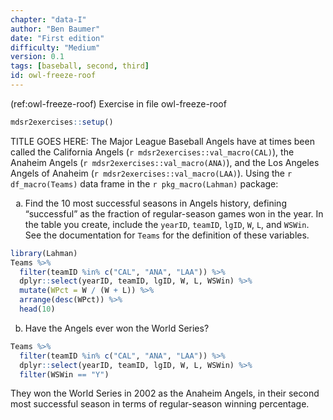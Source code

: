 ```yaml
---
chapter: "data-I"
author: "Ben Baumer"
date: "First edition"
difficulty: "Medium"
version: 0.1
tags: [baseball, second, third]
id: owl-freeze-roof 
---
```


(ref:owl-freeze-roof) Exercise in file owl-freeze-roof

```r
mdsr2exercises::setup()
```

TITLE GOES HERE: The Major League Baseball Angels have at times been called the California Angels (`r mdsr2exercises::val_macro(CAL)`), the Anaheim Angels (`r mdsr2exercises::val_macro(ANA)`), and the Los Angeles Angels of Anaheim (`r mdsr2exercises::val_macro(LAA)`). Using the `r df_macro(Teams)` data frame in the `r pkg_macro(Lahman)` package: 

a. Find the 10 most successful seasons in Angels history, defining "successful" as the fraction of regular-season games won in the year. In the table you create, include the `yearID`, `teamID`, `lgID`, `W`, `L`, and `WSWin`. See the documentation for `Teams` for the definition of these variables.

<!--begin-answer-->
```r
library(Lahman)
Teams %>%
  filter(teamID %in% c("CAL", "ANA", "LAA")) %>%
  dplyr::select(yearID, teamID, lgID, W, L, WSWin) %>%
  mutate(WPct = W / (W + L)) %>%
  arrange(desc(WPct)) %>%
  head(10)
```
<!--end-answer-->

b. Have the Angels ever won the World Series?

<!--begin-answer-->
```r
Teams %>%
  filter(teamID %in% c("CAL", "ANA", "LAA")) %>%
  dplyr::select(yearID, teamID, lgID, W, L, WSWin) %>%
  filter(WSWin == "Y")
```
They won the World Series in 2002 as the Anaheim Angels, in their second most successful season in terms of regular-season winning percentage.

<!--end-answer-->

